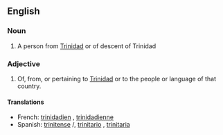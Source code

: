 ==English==
===Noun===
{{en-noun}}

#A person from [[Trinidad]] or of descent of Trinidad


===Adjective===
{{en-adj|-}}

#Of, from, or pertaining to [[Trinidad]] or to the people or language of that country. 

====Translations====
{{top}}
*French: [[trinidadien]] {{m}}, [[trinidadienne]] {{f}}
*Spanish: [[trinitense]] {{m}}/{{f}}, [[trinitario]] {{m}} {{italbrac|Venezuela}},  [[trinitaria]] {{f}} {{italbrac|Venezuela}}
{{bottom}}